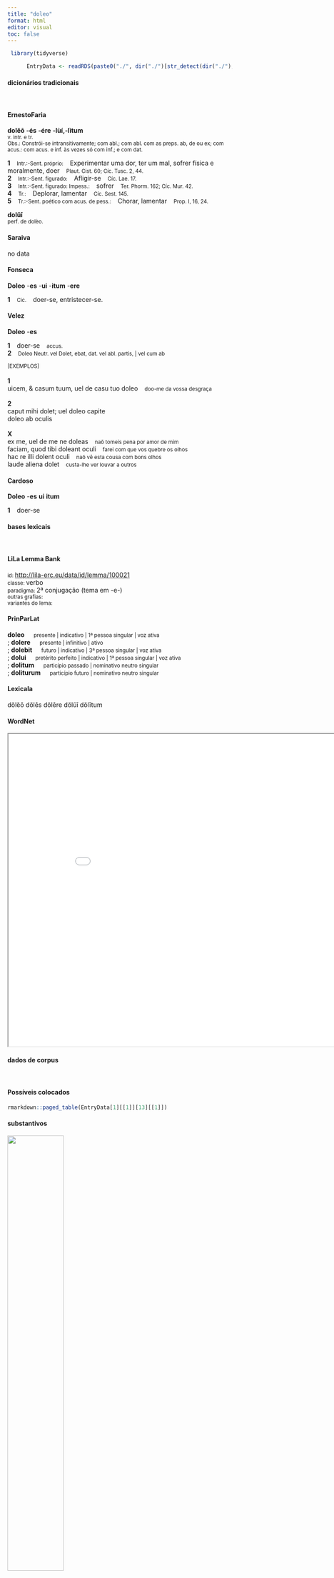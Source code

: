 ```yaml
---
title: "doleo"
format: html
editor: visual
toc: false
---
```



```r
 library(tidyverse) 

      EntryData <- readRDS(paste0("./", dir("./")[str_detect(dir("./"), "_xx100-111-108-101-111xx_.rds")]))

```


#### dicionários tradicionais

&emsp;




::: panel-tabset

#### ErnestoFaria

<b>dolĕō</b> <b>-és</b> <b>-ére</b> <b>-lùí,-lìtum</b> <br> <small>v. intr. e tr.</small> <br> <small>Obs.: Constrói-se intransitivamente; com abl.; com abl. com as preps. ab, de ou ex; com acus.: com acus. e inf. às vezes só com inf.; e com dat.</small>   <p> <b>1</b> &ensp; <small>Intr.:-Sent. próprio:</small> &ensp; Experimentar uma dor, ter um mal, sofrer física e moralmente, doer &ensp; <small>Plaut. Cist. 60; Cíc. Tusc. 2, 44.</small> <br> <b>2</b> &ensp; <small>Intr.:-Sent. figurado:</small> &ensp; Afligir-se &ensp; <small>Cíc. Lae. 17.</small> <br> <b>3</b> &ensp; <small>Intr.:-Sent. figurado: Impess.:</small> &ensp; sofrer &ensp; <small>Ter. Phorm. 162; Cíc. Mur. 42.</small> <br> <b>4</b> &ensp; <small>Tr.:</small> &ensp; Deplorar, lamentar &ensp; <small>Cíc. Sest. 145.</small> <br> <b>5</b> &ensp; <small>Tr.:-Sent. poético com acus. de pess.:</small> &ensp; Chorar, lamentar &ensp; <small>Prop. I, 16, 24.</small> </p> 
 <b>dolŭī</b> <br> <small>perf. de dolèo.</small> <br> <small></small>




#### Saraiva

no data




#### Fonseca

<b>Doleo</b> -<b>es</b> -<b>ui</b> -<b>itum</b> -<b>ere</b>   <p> <b>1</b> &ensp; <small>Cic.</small> &ensp; doer-se, entristecer-se. </p>




#### Velez

<b>Doleo</b> -<b>es</b>   <p> <b>1</b> &ensp; doer-se &ensp; <small>accus.</small> <br> <b>2</b> &ensp; <small>Doleo Neutr. vel Dolet, ebat, dat. vel abl. partis, | vel cum ab</small> </p>   <p><small>[EXEMPLOS]</small><br> <br><b>1</b><br>uicem, & casum tuum, uel de casu tuo doleo &ensp; <small>doo-me da vossa desgraça</small> <br> <br><b>2</b><br>caput mihi dolet; uel doleo capite <br> doleo ab oculis <br> <br><b>X</b><br>ex me, uel de me ne doleas &ensp; <small>naõ tomeis pena por amor de mim</small> <br> faciam, quod tibi doleant oculi &ensp; <small>farei com que vos quebre os olhos</small> <br> hac re illi dolent oculi &ensp; <small>naõ vê esta cousa com bons olhos</small> <br> laude aliena dolet &ensp; <small>custa-lhe ver louvar a outros</small> </p>




#### Cardoso

<b>Doleo</b> -<b>es</b> <b>ui</b> <b>itum</b>   <p> <b>1</b> &ensp; doer-se </p>


:::



#### bases lexicais

&emsp;






::: panel-tabset

#### LiLa Lemma Bank

<small> id: </small> <a href=' http://lila-erc.eu/data/id/lemma/100021 ' target="_blank"> http://lila-erc.eu/data/id/lemma/100021 </a> <br>
<small> classe: </small> verbo    <br>
<small> paradigma: </small> 2ª conjugação (tema em -e-) <br>
<small> outras grafias: </small>  <br>
<small> variantes do lema: </small>  <br>





#### PrinParLat

<b> doleo </b>&emsp;<small> presente | indicativo | 1ª pessoa singular | voz ativa </small><br>
; <b> dolere </b>&emsp;<small> presente | infinitivo | ativo </small><br>
; <b> dolebit </b>&emsp;<small> futuro | indicativo | 3ª pessoa singular | voz ativa </small><br>
; <b> dolui </b>&emsp;<small> pretérito perfeito | indicativo | 1ª pessoa singular | voz ativa </small><br>
; <b> dolitum </b>&emsp;<small> particípio passado | nominativo neutro singular </small><br>
; <b> doliturum </b>&emsp;<small> particípio futuro | nominativo neutro singular </small><br>





#### Lexicala

dŏlĕō 
 dŏlēs 
 dŏlēre 
 dŏlŭī 
 dŏlītum




#### WordNet

<iframe width='900' height='700' src='Media/Tree__xx100-111-108-101-111xx__sem_type_lexemes_pt.html'>

</iframe>


:::



#### dados de corpus

&emsp;




::: panel-tabset

#### Possíveis colocados

```r

rmarkdown::paged_table(EntryData[1][[1]][13][[1]])

```


#### substantivos

![](./Media/wordcloud__xx100-111-108-101-111xx__BY_collocate_scoreSUBST.webp){width=50% fig-alt='This chart plots collocate by scoreSUBST, for the headword doleo here are all the values plotted: collocate: parum; scoreSUBST: 0. collocate: magis; scoreSUBST: 0. collocate: sui; scoreSUBST: 0. collocate: non; scoreSUBST: 0'}




#### adjetivos

![](./Media/wordcloud__xx100-111-108-101-111xx__BY_collocate_scoreADJ.webp){width=50% fig-alt='This chart plots collocate by scoreADJ, for the headword doleo here are all the values plotted: collocate: parum; scoreADJ: 0. collocate: magis; scoreADJ: 0. collocate: sui; scoreADJ: 0. collocate: non; scoreADJ: 0'}




#### verbos

![](./Media/wordcloud__xx100-111-108-101-111xx__BY_collocate_scoreVERBO.webp){width=50% fig-alt='This chart plots collocate by scoreVERBO, for the headword doleo here are all the values plotted: collocate: parum; scoreVERBO: 0. collocate: magis; scoreVERBO: 0. collocate: sui; scoreVERBO: 0. collocate: non; scoreVERBO: 0'}




#### advérbios

![](./Media/wordcloud__xx100-111-108-101-111xx__BY_collocate_scoreADV.webp){width=50% fig-alt='This chart plots collocate by scoreADV, for the headword doleo here are all the values plotted: collocate: parum; scoreADV: 2. collocate: magis; scoreADV: 2. collocate: sui; scoreADV: 0. collocate: non; scoreADV: 2'}




#### preposições e conjunções

![](./Media/wordcloud__xx100-111-108-101-111xx__BY_collocate_scoreFUNC.webp){width=50% fig-alt='This chart plots collocate by scoreFUNC, for the headword doleo here are all the values plotted: collocate: parum; scoreFUNC: 0. collocate: magis; scoreFUNC: 0. collocate: sui; scoreFUNC: 0. collocate: non; scoreFUNC: 0'}


:::



::: panel-tabset

#### ExemplosTraduzidos

<p> quis non <b>dolet</b> interitum talis et ciuis et uiri <br> <small> Cic.Phil.12.25.6 <br> Quem não lamenta a perda de um tal cidadão e homem? <small> [JDD] </small> </small> </p>
; <p> minus <b>dolendum</b> fuit re non perfecta sed puniendum certe nihilo minus <br> <small> Cic.Mil.19 <br> Não consumada a ação, era para se lamentar menos, mas certamente não para se punir menos. <small> [JDD] </small> </small> </p>
; <p> panis ematur holus uini sextarius adde quis humana sibi <b>doleat</b> natura negatis <br> <small> Hor.S.1.1.74 <br> Compra-se pão, legumes, um sextário de vinho, acrescenta outras que, negadas, a natureza humana sofre. <small> [JDD] </small> </small> </p>
; <p> contigit enim illi testimonium utriusque Brutus sine Marcello reuerti se <b>doluit</b> Caesar erubuit <br> <small> Sen.Helv.9.6 <br> Pois o testemunho de ambos o favoreceu: tendo voltado sem Marcelo, Bruto afligiu-se, César enrubesceu. <small> [JDD] </small> </small> </p>
; <p> ' quo ' 'que magis <b>doleas</b> genetrix , ' ait ' ille ego liber , ille ferox tacui . <br> <small> Ov.Met.1.756-7 <br> e: “Para que sofras mais, minha genitora”, diz, “eu, o livre, o feroz, me calei! <small> [JDD, de outra edição] </small> </small> </p>





#### Frequência por autor

![](./Media/barchart__xx100-111-108-101-111xx__lemma_BY_author_Frequencies.webp){width=50% fig-alt='This charts plots the frequency of lemma by author_Frequencies. The Vergilius subcorpus registers the highest normalized frequency, with the value of 3.86 and an absolute frequency of 2. The Horatius subcorpus follows, with a normalized frequency of 3.55 and an absolute frequency of 4. the subcorpus with the least normalized frequency is Suetonius with the normalized value of 0 and an absolute freqeuncy of 0. here are all the values: subcorpus: Caesar ; normalized frequency: 2 ; absolute frequency: 0.755344059218974. subcorpus: Cicero ; normalized frequency: 33 ; absolute frequency: 2.05576736188981. subcorpus: Horatius ; normalized frequency: 4 ; absolute frequency: 3.55208240831187. subcorpus: Ovidius ; normalized frequency: 2 ; absolute frequency: 3.43170899107756. subcorpus: Phaedrus ; normalized frequency: 1 ; absolute frequency: 1.5181417944436. subcorpus: Sallustius ; normalized frequency: 1 ; absolute frequency: 0.927557740469344. subcorpus: Seneca ; normalized frequency: 14 ; absolute frequency: 2.61286650118512. subcorpus: Suetonius ; normalized frequency: 0 ; absolute frequency: 0. subcorpus: Tacitus ; normalized frequency: 0 ; absolute frequency: 0. subcorpus: Vergilius ; normalized frequency: 2 ; absolute frequency: 3.86100386100386. subcorpus: Hieronymus ; normalized frequency: 0 ; absolute frequency: 0'}




#### Frequência por gênero

![](./Media/barchart__xx100-111-108-101-111xx__lemma_BY_genre_Frequencies.webp){width=50% fig-alt='This charts plots the frequency of lemma by genre_Frequencies. The Poesia.épica subcorpus registers the highest normalized frequency, with the value of 3.86 and an absolute frequency of 2. The Poesia.lírica subcorpus follows, with a normalized frequency of 3.37 and an absolute frequency of 4. the subcorpus with the least normalized frequency is Prosa.ficcional with the normalized value of 0 and an absolute freqeuncy of 0. here are all the values: subcorpus: Prosa.histórica ; normalized frequency: 3 ; absolute frequency: 0.730300153363032. subcorpus: Prosa.filosófica ; normalized frequency: 18 ; absolute frequency: 2.96535477175005. subcorpus: Prosa.oratória ; normalized frequency: 16 ; absolute frequency: 1.53620154964331. subcorpus: Prosa.epistolográfica ; normalized frequency: 10 ; absolute frequency: 2.64977874347492. subcorpus: Poesia.lírica ; normalized frequency: 4 ; absolute frequency: 3.36502061075124. subcorpus: Poesia.didática ; normalized frequency: 3 ; absolute frequency: 2.54474510136568. subcorpus: Poesia.trágica ; normalized frequency: 3 ; absolute frequency: 2.60597637248089. subcorpus: Poesia.épica ; normalized frequency: 2 ; absolute frequency: 3.86100386100386. subcorpus: Prosa.ficcional ; normalized frequency: 0 ; absolute frequency: 0'}




#### Frequência por século

![](./Media/barchart__xx100-111-108-101-111xx__lemma_BY_period_Frequencies.webp){width=50% fig-alt='This charts plots the frequency of lemma by period_Frequencies. The I.d.C. subcorpus registers the highest normalized frequency, with the value of 2.6 and an absolute frequency of 17. The I.a.C. subcorpus follows, with a normalized frequency of 1.95 and an absolute frequency of 42. the subcorpus with the least normalized frequency is II.d.C. with the normalized value of 0 and an absolute freqeuncy of 0. here are all the values: subcorpus: I.a.C. ; normalized frequency: 42 ; absolute frequency: 1.9548522224808. subcorpus: I.d.C. ; normalized frequency: 17 ; absolute frequency: 2.60058130640967. subcorpus: II.d.C. ; normalized frequency: 0 ; absolute frequency: 0. subcorpus: IV.d.C. ; normalized frequency: 0 ; absolute frequency: 0'}


:::

